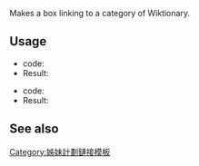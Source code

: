 {{Documentation subpage}}
{{缺乏中文说明}}
{{tsh|wtc}}
<!-- Categories and interwikis go at the bottom of this page. -->

Makes a box linking to a category of Wiktionary.
== Usage ==
*code: {{tnull|wtc}} 
*Result: 
{{wtc}}
{{clear}}

*code: {{tnull|wtc|Terms derived from Hungarian}}
*Result: 
{{wtc|Terms derived from Hungarian}}
{{clear}}

== See also ==

{{Wiktionary templates common doc}}

<includeonly>
<!-- Categories and interwikis go here: -->
{{DEFAULTSORT:{{PAGENAME}}}}

[[Category:姊妹計劃鏈接模板]]
</includeonly>